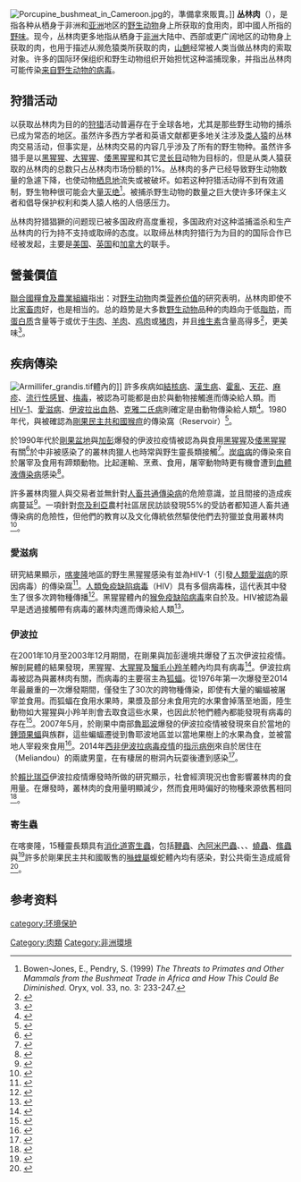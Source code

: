 {{expand English|time=2021-03-21T01:49:08+00:00}}
{{about|非洲熱帶雨林中捕殺的動物|廣泛意義上食用非馴養動物的肉|野味}}
[[File:Porcupine_bushmeat_in_Cameroon.jpg|thumb]]的{{le|非洲種帚尾豪豬|African brush-tailed porcupine}}，準備拿來販賣。]]
'''丛林肉'''（{{lang-en|Bushmeat}}），是指各种从栖身于非洲和[[亚洲|亚洲]]地区的[[野生动物|野生动物]]身上所获取的食用肉，即中國人所指的[[野味|野味]]。现今，丛林肉更多地指从栖身于[[非洲|非洲]]大陆中、西部或更广阔地区的动物身上获取的肉，也用于描述从濒危猿类所获取的肉，[[山魈|山魈]]经常被人类当做丛林肉的索取对象。许多的国际环保组织和野生动物组织开始担忧这种滥捕现象，并指出丛林肉可能传染[[人畜共通传染病|来自野生动物的病毒]]。

==狩猎活动==
以获取丛林肉为目的的[[狩猎|狩猎]]活动普遍存在于全球各地，尤其是那些野生动物的捕杀已成为常态的地区。虽然许多西方学者和英语文献都更多地关注涉及[[类人猿|类人猿]]的丛林肉交易活动，但事实是，丛林肉交易的内容几乎涉及了所有的野生物种。虽然许多猎手是以[[黑猩猩|黑猩猩]]、[[大猩猩|大猩猩]]、[[倭黑猩猩|倭黑猩猩]]和其它[[灵长目|灵长目]]动物为目标的，但是从类人猿获取的丛林肉的总数只占丛林肉市场份额的1%。丛林肉的多产已经导致野生动物数量的急遽下降，也使动物[[栖息地|栖息地]]流失或被破坏。如若这种狩猎活动得不到有效遏制，野生物种很可能会大量[[灭绝|灭绝]]<ref>Bowen-Jones, E., Pendry, S. (1999) ''The Threats to Primates and Other Mammals from the Bushmeat Trade in Africa and How This Could Be Diminished.'' Oryx, vol. 33, no. 3: 233-247.</ref>。被捕杀野生动物的数量之巨大使许多环保主义者和倡导保护权利和类人猿人格的人倍感压力。

丛林肉狩猎猖獗的问题现已被多国政府高度重视，多国政府对这种滥捕滥杀和生产丛林肉的行为持不支持或取缔的态度。以取缔丛林肉狩猎行为为目的的国际合作已经被发起，主要是[[美国|美国]]、[[英国|英国]]和[[加拿大|加拿大]]的联手。{{來源請求}}

==營養價值==
[[聯合國糧食及農業組織|聯合國糧食及農業組織]]指出：对[[野生动物|野生动物]]肉类[[营养价值|营养价值]]的研究表明，丛林肉即使不比[[家畜|家畜]][[肉|肉]]好，也是相当的。总的趋势是大多数[[野生动物|野生动物]]品种的肉趋向于低[[脂肪|脂肪]]，而[[蛋白质|蛋白质]]含量等于或优于[[牛肉|牛肉]]、[[羊肉|羊肉]]、[[鸡肉|鸡肉]]或[[猪肉|猪肉]]，并且[[维生素|维生素]]含量高得多<ref>{{Cite web |url=http://www.fao.org/docrep/w7540e/w7540e07.htm |title=Wildlife and food security in Africa |accessdate=2018-12-09 |archive-date=2018-12-10 |archive-url=https://web.archive.org/web/20181210015854/http://www.fao.org/docrep/w7540e/w7540e07.htm |dead-url=no }}</ref>，更美味<ref>{{Cite web |url=https://selfreliancecentral.com/2016/11/25/wild-game/ |title=Farm vs. Wild: Which meat is healthier? |access-date=2018-12-09 |archive-url=https://web.archive.org/web/20181210015904/https://selfreliancecentral.com/2016/11/25/wild-game/ |archive-date=2018-12-10 |dead-url=yes }}</ref>。

== 疾病傳染 ==
{{see|人畜共通傳染病}}
[[File:Armillifer_grandis.tif|thumb]]體內的{{link-en|大蛇舌蟲|Armillifer grandis}}]]
許多疾病如[[結核病|結核病]]、[[漢生病|漢生病]]、[[霍亂|霍亂]]、[[天花|天花]]、[[麻疹|麻疹]]、[[流行性感冒|流行性感冒]]、[[梅毒|梅毒]]，被認為可能都是由於與動物接觸進而傳染給人類。而[[HIV亞型#HIV-1|HIV-1]]、[[愛滋病|愛滋病]]、[[伊波拉出血熱|伊波拉出血熱]]、[[克雅二氏病|克雅二氏病]]則確定是由動物傳染給人類<ref name=McMichael2002>{{cite journal |author=McMichael, A. J. |year=2002 |title=Population, environment, disease, and survival: past patterns, uncertain futures |journal=The Lancet |volume=359 |issue=9312 |pages=1145–1148 |doi=10.1016/s0140-6736(02)08164-3 |pmid=11943282 |url=http://www3.carleton.ca/fecpl/courses/Reading%202.pdf |access-date=2020-04-10 |archive-date=2020-07-27 |archive-url=https://web.archive.org/web/20200727075115/http://www3.carleton.ca/fecpl/courses/Reading%202.pdf |dead-url=no }}</ref>。1980年代，{{link-en|西非松鼠|Thomas's rope squirrel}}與{{link-en|紅腿太陽松鼠|red-legged sun squirrel}}被確認為[[剛果民主共和國|剛果民主共和國]][[猴痘|猴痘]]的傳染窩（Reservoir）<ref>{{cite journal |last1=Khodakevich |first1=L. |last2=Szczeniowski | first2 = M. |last3=Manbu-ma-Disu |last4=Jezek |first4=Z. |last5=Marennikova |first5=S. |last6=Nakano |first6=J. | last7= Messinger |first7=D. |last-author-amp=yes |year=1987 |title=The role of squirrels in sustaining monkeypox virus transmission |url=https://archive.org/details/sim_tropical-and-geographical-medicine_1987-04_39_2/page/115 |pmid=2820094 |journal=Tropical and Geographical Medicine |volume=39 |issue=2 |pages=115–122}}</ref>。

於1990年代於[[剛果盆地|剛果盆地]]與[[加彭|加彭]]爆發的伊波拉疫情被認為與食用[[黑猩猩|黑猩猩]]及[[倭黑猩猩|倭黑猩猩]]有關<ref name=Georges-Courbot1997>{{cite journal |author1=Georges-Courbot, M. C. |author2=Sanchez, A. |author3=Lu, C. Y. |author4=Baize, S. |author5=Leroy, E. |author6=Lansout-Soukate, J. |author7=Tévi-Bénissan, C. | author8=Georges, A. J. |author9=Trappier, S. G. |author10=Zaki, S. R. |author11=Swanepoel, R. |author12=Leman, P. A. |author13=Rollin, P. E. |author14=Peters, C. J. |author15=Nichol, S. T. |author16=Ksiazek, T. G. |last-author-amp=yes |year=1997 |title=Isolation and phylogenetic characterization of Ebola viruses causing different outbreaks in Gabon |journal=Emerging Infectious Diseases |volume=3 |issue=1 |pages=59–62 |doi=10.3201/eid0301.970107 |pmid=9126445 |pmc=2627600 }}</ref>於中非被感染了{{link-en|人類嗜T淋巴球病毒|human T-lymphotropic virus}}的叢林肉獵人也時常與野生靈長類接觸<ref>{{cite journal |author=Wolfe, N. D. |author2=Heneine, W. |author3=Carr, J. K. |author4=Garcia, A. D. |author5=Shanmugam, V. |author6=Tamoufe, U. |author7=Torimiro, J. N. |author8=Prosser, A. T. |author9=Lebreton, M. |author10=Mpoudi-Ngole, E. |author11=McCutchan, F. E. |author12=Birx, D. L. |author13=Folks, T. M. |author14=Burke, D. S. |author15=Switzer, W. M. |last-author-amp=yes |year=2005 |title=Emergence of unique primate T-lymphotropic viruses among central African bushmeat hunters |journal=Proceedings of the National Academy of Sciences of the United States of America |volume=102 |issue=22 |pages=7994–7999 |doi=10.1073/pnas.0501734102 |pmid=15911757 |pmc=1142377 |url=https://www.pnas.org/content/102/22/7994.full |access-date=2020-04-10 |archive-date=2019-12-27 |archive-url=https://web.archive.org/web/20191227101827/https://www.pnas.org/content/102/22/7994.full |dead-url=no }}</ref>。[[炭疽病|炭疽病]]的傳染來自於屠宰及食用有蹄類動物。比起運輸、烹煮、食用，屠宰動物時更有機會遭到[[血體液傳染病|血體液傳染病]]感染<ref>{{cite journal |author1=Wolfe, N. D. |author2=Daszak, P. |author3=Kilpatrick, A. M. |author4=Burke, D. S. |last-author-amp=yes |date=2005 |title=Bushmeat hunting, deforestation, and prediction of zoonotic disease |journal=Emerging Infectious Diseases |volume=11 |issue=12 |pages=1822–1827 |doi=10.3201/eid1112.040789 |pmc=3367616 |pmid=16485465}}</ref>。

許多叢林肉獵人與交易者並無針對[[人畜共通傳染病|人畜共通傳染病]]的危險意識，並且間接的造成疾病蔓延<ref>{{Cite journal |pmid=23408099 |year=2012 |last1=Subramanian |first1=M. |title=Zoonotic disease risk and the bushmeat trade: Assessing awareness among hunters and traders in Sierra Leone |journal=EcoHealth |volume=9 |issue=4 |pages=471–482 |doi=10.1007/s10393-012-0807-1 |url=http://www.tacugama.com/wp-content/uploads/2017/12/Subramanian_2014_Zoonotic-disease-risk-and-bushmeat-trade-in-SL.pdf |access-date=2020-04-10 |archive-date=2019-12-25 |archive-url=https://web.archive.org/web/20191225110910/http://www.tacugama.com/wp-content/uploads/2017/12/Subramanian_2014_Zoonotic-disease-risk-and-bushmeat-trade-in-SL.pdf |dead-url=no }}</ref>。一項針對[[奈及利亞|奈及利亞]]農村社區居民訪談發現55%的受訪者都知道人畜共通傳染病的危險性，但他們的教育以及文化傳統依然驅使他們去狩獵並食用叢林肉<ref>{{cite journal |author1=Friant, S. |author2=Paige, S. B. |author3=Goldberg, T. L. |last-author-amp=yes |title=Drivers of bushmeat hunting and perceptions of zoonoses in Nigerian hunting communities |year=2015 |journal=PLOS Neglected Tropical Diseases |volume=9 |issue=5 |pages=e0003792 |doi=10.1371/journal.pntd.0003792|pmid=26001078 |pmc=4441483 }}</ref>。

=== 愛滋病 ===
研究結果顯示，[[喀麥隆|喀麥隆]]地區的野生黑猩猩感染有{{link-en|猴泡沫病毒|simian foamy virus}}並為HIV-1（引發[[人類|人類]][[愛滋病|愛滋病]]的原因病毒）的傳染窩<ref>{{cite journal |last1=Keele |first1=B. F. |last2=Van Heuverswyn |first2=F. |last3=Li |first3=Y. |last4 = Bailes | first4 = E. | last5 = Takehisa | first5 = J. | last6 = Santiago | first6 = M. L. | last7 = Bibollet-Ruche | first7 = F. | last8 = Chen | first8 = Y. | last9 = Wain | first9=L. V. | last10 = Liegeois | first10 = F. | last11 = Loul | first11 = S. | last12 = Ngole | first12 = E. M. | last13 = Bienvenue | first13 = Y. |last14=Delaporte |first14=E. |last15=Brookfield | first15 = J. F. | last16 = Sharp | first16 = P. M. | last17 = Shaw | first17 = G. M. | last18 = Peeters | first18=M. |last19=Hahn |first19=B. H. |last-author-amp=yes |year=2006 |title=Chimpanzee reservoirs of pandemic and nonpandemic HIV-1 |journal=Science |volume=313 |issue=5786| pages=523–526 |doi=10.1126/science.1126531 |pmid=16728595 |pmc=2442710 }}</ref>。[[人類免疫缺陷病毒|人類免疫缺陷病毒]]（HIV）具有多個病毒株，這代表其中發生了很多次跨物種傳播<ref>{{cite journal |last1=Sharp |first1=P. M. |last2=Hahn |first2=B. H. |last-author-amp=yes |year=2011 |title=Origins of HIV and the AIDS Pandemic |journal=Cold Spring Harbor Perspectives in Medicine |volume=1 |issue=1 |pages=a006841–a006835 |doi=10.1101/cshperspect.a006841 |pmid=22229120 |pmc=3234451 |url=http://perspectivesinmedicine.cshlp.org/content/1/1/a006841.full.pdf |access-date=2020-04-10 |archive-date=2020-04-05 |archive-url=https://web.archive.org/web/20200405124226/http://perspectivesinmedicine.cshlp.org/content/1/1/a006841.full.pdf |dead-url=no }}</ref>。黑猩猩體內的[[猴免疫缺陷病毒|猴免疫缺陷病毒]]來自於{{link-en|白領白眉猴|collared mangabey}}及{{link-en|大白鼻長尾猴|Greater spot-nosed monkey}}。HIV被認為最早是透過接觸帶有病毒的叢林肉進而傳染給人類<ref name=Arts_al2011>{{Cite journal |last=Arts |first=E. J. |last2=Tebit |first2=D. M. |last-author-amp=yes |date=2011 |title=Tracking a century of global expansion and evolution of HIV to drive understanding and to combat disease |journal=The Lancet Infectious Diseases |volume=11 |issue=1 |pages=45–56 |doi=10.1016/S1473-3099(10)70186-9 |pmid=21126914}}</ref>。

=== 伊波拉 ===
在2001年10月至2003年12月期間，在剛果與加彭邊境共爆發了五次伊波拉疫情。解剖屍體的結果發現，黑猩猩、[[大猩猩|大猩猩]]及[[騮毛小羚羊|騮毛小羚羊]]體內均具有病毒<ref>{{cite journal |author=Rouquet P. |author2=Froment, J. |author3=Bermejo, M. |author4=Kilbourne, A. |author5=Karesh, W. |author6= Reed, P. |author7=Kumulungui, B. |author8=Yaba, P. |author9=Délicat, A. |author10=Rollin, P. E. |author11=Leroy, E. M. |last-author-amp=yes |year=2005 |title=Wild animal mortality monitoring and human Ebola outbreaks, Gabon and Republic of Congo, 2001–2003 |journal=Emerging Infectious Diseases |volume=11 |issue=2 |pages=283–290 |doi=10.3201/eid1102.040533 |pmc=3320460 |pmid=15752448}}</ref>。伊波拉病毒被認為與叢林肉有關，而病毒的主要宿主為[[狐蝠科|狐蝠]]。從1976年第一次爆發至2014年最嚴重的一次爆發期間，僅發生了30次的跨物種傳染，即使有大量的蝙蝠被屠宰並食用。而狐蝠在食用水果時，果漿及部分未食用完的水果會掉落至地面，陸生動物如大猩猩與小羚羊則會去取食這些水果，也因此於牠們體內都能發現有病毒的存在<ref>{{cite book |author1=Leroy, E. |author2=Gonzalez, J. P. |author3=Pourrut, X. |last-author-amp=yes |chapter=Ebolavirus and other filoviruses |pages=363–387 |title=Wildlife and Emerging Zoonotic Diseases: The biology, circumstances and consequences of cross-species transmission |volume=315 |editor1=Childs, J. E. |editor2=Mackenzie, J. S. |editor3=Richt, J. A. |year=2007 |pmid=17848072 |doi=10.1007/978-3-540-70962-6_15 |isbn=978-3-540-70961-9 |series=Current Topics in Microbiology and Immunology |publisher=Springer |location=Berlin, Heidelberg |chapterurl=https://www.researchgate.net/publication/5992628}}</ref>。2007年5月，於剛果中南部[[魯耶波|魯耶波]]爆發的伊波拉疫情被發現來自於當地的[[錘頭果蝠|錘頭果蝠]]與{{link-en|富氏前肩頭果蝠|Franquet's epauletted fruit bat}}族群，這些蝙蝠遷徙到魯耶波地區並以當地果樹上的水果為食，並被當地人宰殺來食用<ref>{{cite journal |author1=Leroy, E. M. |author2=Epelboin, A. |author3=Mondonge, V. |author4=Pourrut, X. |author5=Gonzalez, J. P. |author6=Muyembe-Tamfum, J. J. |author7=Formenty, P. |last-author-amp=yes |year=2009 |title=Human Ebola outbreak resulting from direct exposure to fruit bats in Luebo, Democratic Republic of Congo, 2007 |journal=Vector-borne and Zoonotic Diseases |volume=9 |issue=6 |pages=723–728 |doi=10.1089/vbz.2008.0167 |pmid=19323614}}</ref>。2014年[[西非伊波拉病毒疫情|西非伊波拉病毒疫情]]的[[指示病例|指示病例]]來自於居住在{{link-en|美良度|Meliandou}}（Meliandou）的兩歲男童，在有{{link-en|安哥拉犬吻蝠|Angolan free-tailed bat}}棲居的樹洞內玩耍後遭到感染<ref name=EMBOMM123014>{{cite journal |author=Saéz, A. M. |author2=Weiss, S. |author3=Nowak, K. |author4=Lapeyre, V. |author5=Zimmermann, F. |author6=Düx, A. |author7=Kühl, H. S. |author8=Kaba, M. |author9=Regnaut, S. |author10=Merkel, K. |author11=Sachse, A. |author12=Thiesen, U. |author13=Villányi, L. |author14=Boesch, C. |author15=Dabrowski, P. W. |author16=Radonić, A. |author17=Nitsche, A. |author18=Leendertz, S. A. J. |author19=Petterson, S. |author20=Becker, S. |author21=Krähling, V. |author22=Couacy‐Hymann, E. |author23=Akoua‐Koffi, C. |author24=Weber, N. |author25=Schaade, L. |author26=Fahr, J. |author27=Borchert, M. |author28=Gogarten, J. F. |author29=Calvignac‐Spencer, S. |author30=Leendertz, F. H. |last-author-amp=yes |title=Investigating the zoonotic origin of the West African Ebola epidemic |journal=EMBO Molecular Medicine |volume=7 |issue=1 |pages=17–23 |date=2014 |doi=10.15252/emmm.201404792 |pmid=25550396 |pmc=4309665}}</ref>。

於[[賴比瑞亞|賴比瑞亞]]伊波拉疫情爆發時所做的研究顯示，社會經濟現況也會影響叢林肉的食用量。在爆發時，叢林肉的食用量明顯減少，然而食用時偏好的物種來源依舊相同<ref>{{Cite journal |last=Ordaz-Németh |first=I. |last2=Arandjelovic |first2=M. |last3=Boesch |first3=L. |last4=Gatiso |first4=T. |last5=Grimes |first5=T. |last6=Kuehl |first6=H. S. |last7=Lormie |first7=M. |last8=Stephens |first8=C. |last9=Tweh |first9=C. |last-author-amp=yes |date=2017 |title=The socio-economic drivers of bushmeat consumption during the West African Ebola crisis |journal=PLOS Neglected Tropical Diseases |volume=11 |issue=3 |pages=e0005450 |doi=10.1371/journal.pntd.0005450 |pmid=28282378 |pmc=5362244}}</ref>。

=== 寄生蟲 ===
在喀麥隆，15種靈長類具有[[消化道|消化道]][[寄生蟲|寄生蟲]]，包括[[鞭蟲|鞭蟲]]、[[內阿米巴屬|內阿米巴蟲]]、{{link-en|蛔屬|Ascaris|蛔蟲}}、{{link-en|毛細線蟲屬|Capillaria|毛細線蟲}}、[[蟯蟲屬|蟯蟲]]、[[絛蟲|絛蟲]]與{{link-en|微小阿米巴|Endolimax}}<ref>{{cite journal |author1=Pourrut, X. |author2=Diffo, J. L. D. |author3=Somo, R. M.  |author4=Bilong, C. B. |author5=Delaporte, E. |author6=LeBreton, M. |author7=Gonzalez, J. P. |last-author-amp=yes |year=2011 |title=Prevalence of gastrointestinal parasites in primate bushmeat and pets in Cameroon |journal=Veterinary Parasitology |volume=175 |issue=1–2 |pages=187–191 |doi=10.1016/j.vetpar.2010.09.023|pmid=20970258 }}</ref>許多於剛果民主共和國販售的[[噝蝰屬|噝蝰屬]]蝮蛇體內均有{{link-en|大蛇舌蟲|Armillifer grandis}}感染，對公共衛生造成威脅<ref>{{cite journal |last1=Hardi |first1=R. |last2=Babocsay |first2=G. |last3=Tappe |first3=D. |last4=Sulyok |first4=M. |last5=Bodó |first5=I. |last6=Rózsa |first6=L. |last-author-amp=yes |year=2017 |title=Armillifer-infected snakes sold at Congolese bushmeat markets represent an emerging zoonotic threat |journal=EcoHealth |volume=14 |issue=4 |url=http://www.zoologia.hu/list/2017_bushmeat.pdf |pages=743–749 |doi=10.1007/s10393-017-1274-5 |pmid=29030787 |access-date=2020-04-10 |archive-date=2017-12-29 |archive-url=https://web.archive.org/web/20171229232109/http://www.zoologia.hu/list/2017_bushmeat.pdf |dead-url=no }}</ref>。

==参考资料==
{{reflist|30em}}

{{肉類食物}}
{{自然资源}}

{{Authority control}}
[[category:环境保护|category:环境保护]]
[[Category:肉類|Category:肉類]]
[[Category:非洲環境|Category:非洲環境]]
